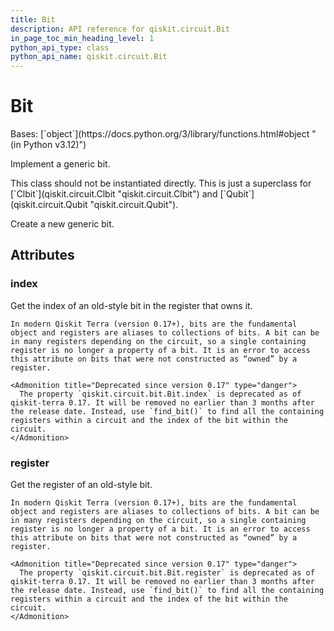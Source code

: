 ```yaml
---
title: Bit
description: API reference for qiskit.circuit.Bit
in_page_toc_min_heading_level: 1
python_api_type: class
python_api_name: qiskit.circuit.Bit
---
```


# Bit

<Class id="qiskit.circuit.Bit" isDedicatedPage={true} github="https://github.com/qiskit/qiskit/tree/stable/0.45/qiskit/circuit/bit.py" signature="qiskit.circuit.Bit(register=None, index=None)" modifiers="class">
  Bases: [`object`](https://docs.python.org/3/library/functions.html#object "(in Python v3.12)")

  Implement a generic bit.

  <Admonition title="Note" type="note">
    This class should not be instantiated directly. This is just a superclass for [`Clbit`](qiskit.circuit.Clbit "qiskit.circuit.Clbit") and [`Qubit`](qiskit.circuit.Qubit "qiskit.circuit.Qubit").
  </Admonition>

  Create a new generic bit.

  ## Attributes

  ### index

  <Attribute id="qiskit.circuit.Bit.index">
    Get the index of an old-style bit in the register that owns it.

    In modern Qiskit Terra (version 0.17+), bits are the fundamental object and registers are aliases to collections of bits. A bit can be in many registers depending on the circuit, so a single containing register is no longer a property of a bit. It is an error to access this attribute on bits that were not constructed as “owned” by a register.

    <Admonition title="Deprecated since version 0.17" type="danger">
      The property `qiskit.circuit.bit.Bit.index` is deprecated as of qiskit-terra 0.17. It will be removed no earlier than 3 months after the release date. Instead, use `find_bit()` to find all the containing registers within a circuit and the index of the bit within the circuit.
    </Admonition>
  </Attribute>

  ### register

  <Attribute id="qiskit.circuit.Bit.register">
    Get the register of an old-style bit.

    In modern Qiskit Terra (version 0.17+), bits are the fundamental object and registers are aliases to collections of bits. A bit can be in many registers depending on the circuit, so a single containing register is no longer a property of a bit. It is an error to access this attribute on bits that were not constructed as “owned” by a register.

    <Admonition title="Deprecated since version 0.17" type="danger">
      The property `qiskit.circuit.bit.Bit.register` is deprecated as of qiskit-terra 0.17. It will be removed no earlier than 3 months after the release date. Instead, use `find_bit()` to find all the containing registers within a circuit and the index of the bit within the circuit.
    </Admonition>
  </Attribute>
</Class>

